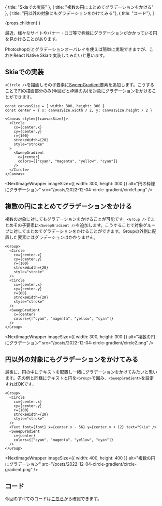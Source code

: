 


  { title: "Skiaでの実装" },
  { title: "複数の円にまとめてグラデーションをかける" },
  { title: "円以外の対象にもグラデーションをかけてみる"},
  { title: "コード"},
]

  <PostLayout headlines={headlines} meta={meta}>
    {props.children}
  </PostLayout>
)

最近、様々なサイトやバナー・ロゴ等で枠線にグラデーションがかかっている円を見かけることがあります。

Photoshopだとグラデーションオーバレイを使えば簡単に実現できますが、これをReact Native Skiaで実装してみたいと思います。


## Skiaでの実装

`<Circle />`を描画しその子要素に[SweepGradient](https://shopify.github.io/react-native-skia/docs/shaders/gradients#sweep-gradient)要素を追加します。こうすることで円の描画部分のみ(今回だと枠線のみ)を対象にグラデーションをかけることができます。

```tsx
const canvasSize = { width: 300, height: 300 }
const center = { x: canvasSize.width / 2, y: canvasSize.height / 2 }

<Canvas style={[canvasSize]}>
  <Circle
    cx={center.x}
    cy={center.y}
    r={100}
    strokeWidth={20}
    style="stroke"
  >
    <SweepGradient
      c={center}
      colors={["cyan", "magenta", "yellow", "cyan"]}
    />
  </Circle>
</Canvas>
```

<NextImageWrapper
  imageSize={{ width: 300, height: 300 }}
  alt="円の枠線にグラデーション"
  src="/posts/2022-12-04-circle-gradient/circle1.png"
/>

## 複数の円にまとめてグラデーションをかける

複数の対象に対してもグラデーションをかけることが可能です。`<Group />`でまとめその子要素に`<SweepGradient />`を追加します。こうすることで対象グループに対してまとめてグラデーションをかけることができます。Groupの外側に配置した要素にはグラデーションはかかりません。

```tsx
<Group>
  <Circle
    cx={center.x}
    cy={center.y}
    r={100}
    strokeWidth={20}
    style="stroke"
  />
  <Circle
    cx={center.x}
    cy={center.y}
    r={60}
    strokeWidth={20}
    style="stroke"
  />
  <SweepGradient
    c={center}
    colors={["cyan", "magenta", "yellow", "cyan"]}
  />
</Group>
```

<NextImageWrapper
  imageSize={{ width: 300, height: 300 }}
  alt="複数の円にグラデーション"
  src="/posts/2022-12-04-circle-gradient/circle2.png"
/>


## 円以外の対象にもグラデーションをかけてみる

最後に、円の中にテキストを配置し一緒にグラデーションをかけてみたいと思います。先の例と同様にテキストと円を`<Group>`で囲み、`<SweepGradient>`を設定すればOKです。

```tsx
<Group>
  <Circle
    cx={center.x}
    cy={center.y}
    r={100}
    strokeWidth={20}
    style="stroke"
  />
  <Text font={font} x={center.x - 56} y={center.y + 12} text="Skia" />
  <SweepGradient
    c={center}
    colors={["cyan", "magenta", "yellow", "cyan"]}
  />
</Group>
```

<NextImageWrapper
  imageSize={{ width: 400, height: 400 }}
  alt="複数の円にグラデーション"
  src="/posts/2022-12-04-circle-gradient/circle-gradient.png"
/>



## コード

今回のすべてのコードは[こちら](https://github.com/gaishimo/omoidasu-tech-blog/tree/main/components/pages/2022-12-04-circle-gradient)から確認できます。





